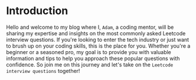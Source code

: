 # Introduction
 
Hello and welcome to my blog where I, `Adam`, a coding mentor, will be sharing my expertise and insights on the most commonly asked Leetcode interview questions. If you're looking to enter the tech industry or just want to brush up on your coding skills, this is the place for you. Whether you're a beginner or a seasoned pro, my goal is to provide you with valuable information and tips to help you approach these popular questions with confidence. So join me on this journey and let's take on the `Leetcode interview questions` together!